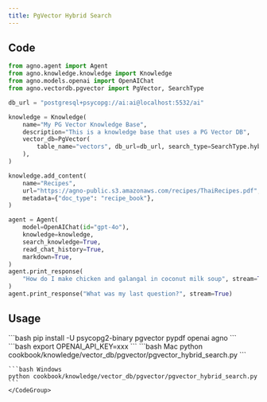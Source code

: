 ```yaml
---
title: PgVector Hybrid Search
---
```


## Code

```python cookbook/knowledge/vector_db/pgvector/pgvector_hybrid_search.py
from agno.agent import Agent
from agno.knowledge.knowledge import Knowledge
from agno.models.openai import OpenAIChat
from agno.vectordb.pgvector import PgVector, SearchType

db_url = "postgresql+psycopg://ai:ai@localhost:5532/ai"

knowledge = Knowledge(
    name="My PG Vector Knowledge Base",
    description="This is a knowledge base that uses a PG Vector DB",
    vector_db=PgVector(
        table_name="vectors", db_url=db_url, search_type=SearchType.hybrid
    ),
)

knowledge.add_content(
    name="Recipes",
    url="https://agno-public.s3.amazonaws.com/recipes/ThaiRecipes.pdf",
    metadata={"doc_type": "recipe_book"},
)

agent = Agent(
    model=OpenAIChat(id="gpt-4o"),
    knowledge=knowledge,
    search_knowledge=True,
    read_chat_history=True,
    markdown=True,
)
agent.print_response(
    "How do I make chicken and galangal in coconut milk soup", stream=True
)
agent.print_response("What was my last question?", stream=True)
```

## Usage

<Steps>
  <Snippet file="create-venv-step.mdx" />

  <Step title="Install libraries">
    ```bash
    pip install -U psycopg2-binary pgvector pypdf openai agno
    ```
  </Step>
  <Snippet file="run-pgvector.mdx" />

  <Step title="Set environment variables">
    ```bash
    export OPENAI_API_KEY=xxx
    ```
  </Step>

  <Step title="Run Agent">
    <CodeGroup>
    ```bash Mac
    python cookbook/knowledge/vector_db/pgvector/pgvector_hybrid_search.py
    ```

    ```bash Windows
    python cookbook/knowledge/vector_db/pgvector/pgvector_hybrid_search.py
    ```
    </CodeGroup>
  </Step>
</Steps>